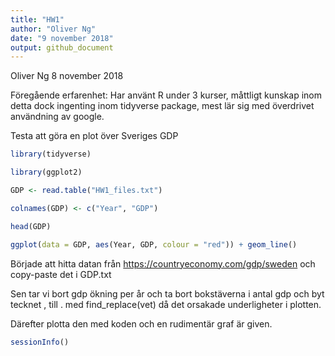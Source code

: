 ```yaml
---
title: "HW1"
author: "Oliver Ng"
date: "9 november 2018"
output: github_document
---
```


Oliver Ng
8 november 2018

Föregående erfarenhet: Har använt R under 3 kurser, måttligt kunskap inom detta dock ingenting inom tidyverse package, mest lär sig med överdrivet användning av google.

Testa att göra en plot över Sveriges GDP

```r
library(tidyverse)
```

```r
library(ggplot2)

GDP <- read.table("HW1_files.txt")

colnames(GDP) <- c("Year", "GDP")

head(GDP)

ggplot(data = GDP, aes(Year, GDP, colour = "red")) + geom_line()
```


Började att hitta datan från <https://countryeconomy.com/gdp/sweden> och copy-paste det i GDP.txt

Sen tar vi bort gdp ökning per år och ta bort bokstäverna i antal gdp och byt tecknet , till . med find\_replace(vet) då det orsakade underligheter i plotten.

Därefter plotta den med koden och en rudimentär graf är given.

```r
sessionInfo()
```